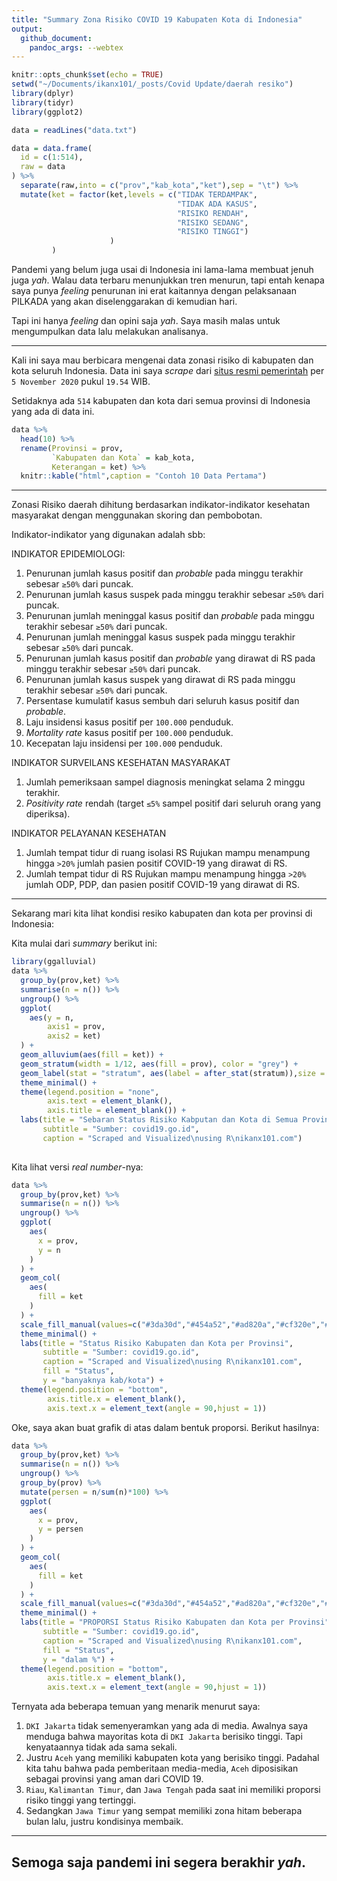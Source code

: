 ```yaml
---
title: "Summary Zona Risiko COVID 19 Kabupaten Kota di Indonesia"
output: 
  github_document:
    pandoc_args: --webtex
---
```


```r
knitr::opts_chunk$set(echo = TRUE)
setwd("~/Documents/ikanx101/_posts/Covid Update/daerah resiko")
library(dplyr)
library(tidyr)
library(ggplot2)

data = readLines("data.txt")

data = data.frame(
  id = c(1:514),
  raw = data
) %>% 
  separate(raw,into = c("prov","kab_kota","ket"),sep = "\t") %>% 
  mutate(ket = factor(ket,levels = c("TIDAK TERDAMPAK",
                                     "TIDAK ADA KASUS",
                                     "RISIKO RENDAH",
                                     "RISIKO SEDANG",
                                     "RISIKO TINGGI")
                      )
         )
```

Pandemi yang belum juga usai di Indonesia ini lama-lama membuat jenuh juga _yah_. Walau data terbaru menunjukkan tren menurun, tapi entah kenapa saya punya _feeling_ penurunan ini erat kaitannya dengan pelaksanaan PILKADA yang akan diselenggarakan di kemudian hari.

Tapi ini hanya _feeling_ dan opini saja _yah_. Saya masih malas untuk mengumpulkan data lalu melakukan analisanya.

---

Kali ini saya mau berbicara mengenai data zonasi risiko di kabupaten dan kota seluruh Indonesia. Data ini saya _scrape_ dari [situs resmi pemerintah](https://covid19.go.id/peta-risiko) per `5 November 2020` pukul `19.54` WIB.

Setidaknya ada `514` kabupaten dan kota dari semua provinsi di Indonesia yang ada di data ini.

```r
data %>% 
  head(10) %>% 
  rename(Provinsi = prov,
         `Kabupaten dan Kota` = kab_kota,
         Keterangan = ket) %>% 
  knitr::kable("html",caption = "Contoh 10 Data Pertama")
```

---

Zonasi Risiko daerah dihitung berdasarkan indikator-indikator kesehatan masyarakat dengan menggunakan skoring dan pembobotan.

Indikator-indikator yang digunakan adalah sbb:

INDIKATOR EPIDEMIOLOGI:

1. Penurunan jumlah kasus positif dan _probable_ pada minggu terakhir sebesar `≥50%` dari puncak.
2. Penurunan jumlah kasus suspek pada minggu terakhir sebesar `≥50%` dari puncak.
3. Penurunan jumlah meninggal kasus positif dan _probable_ pada minggu terakhir sebesar `≥50%` dari puncak.
4. Penurunan jumlah meninggal kasus suspek pada minggu terakhir sebesar `≥50%` dari puncak.
5. Penurunan jumlah kasus positif dan _probable_ yang dirawat di RS pada minggu terakhir sebesar `≥50%` dari puncak.
6. Penurunan jumlah kasus suspek yang dirawat di RS pada minggu terakhir sebesar `≥50%` dari puncak.
7. Persentase kumulatif kasus sembuh dari seluruh kasus positif dan _probable_.
8. Laju insidensi kasus positif per `100.000` penduduk.
9. _Mortality rate_ kasus positif per `100.000` penduduk.
10. Kecepatan laju insidensi per `100.000` penduduk.

INDIKATOR SURVEILANS KESEHATAN MASYARAKAT

1. Jumlah pemeriksaan sampel diagnosis meningkat selama 2 minggu terakhir.
2. _Positivity rate_ rendah (target `≤5%` sampel positif dari seluruh orang yang diperiksa).

INDIKATOR PELAYANAN KESEHATAN

1. Jumlah tempat tidur di ruang isolasi RS Rujukan mampu menampung hingga `>20%` jumlah pasien positif COVID-19 yang dirawat di RS.
2. Jumlah tempat tidur di RS Rujukan mampu menampung hingga `>20%` jumlah ODP, PDP, dan pasien positif COVID-19 yang dirawat di RS.

---

Sekarang mari kita lihat kondisi resiko kabupaten dan kota per provinsi di Indonesia:

Kita mulai dari _summary_ berikut ini:

```r
library(ggalluvial)
data %>% 
  group_by(prov,ket) %>% 
  summarise(n = n()) %>% 
  ungroup() %>% 
  ggplot(
    aes(y = n,
        axis1 = prov,
        axis2 = ket)
  ) +
  geom_alluvium(aes(fill = ket)) +
  geom_stratum(width = 1/12, aes(fill = prov), color = "grey") +
  geom_label(stat = "stratum", aes(label = after_stat(stratum)),size = 1.7) +
  theme_minimal() +
  theme(legend.position = "none",
        axis.text = element_blank(),
        axis.title = element_blank()) +
  labs(title = "Sebaran Status Risiko Kabputan dan Kota di Semua Provinsi",
       subtitle = "Sumber: covid19.go.id",
       caption = "Scraped and Visualized\nusing R\nikanx101.com")
  

```

Kita lihat versi _real number_-nya:

```r
data %>% 
  group_by(prov,ket) %>% 
  summarise(n = n()) %>% 
  ungroup() %>% 
  ggplot(
    aes(
      x = prov,
      y = n
    )
  ) +
  geom_col(
    aes(
      fill = ket
    )
  ) +
  scale_fill_manual(values=c("#3da30d","#454a52","#ad820a","#cf320e","#451308")) +
  theme_minimal() +
  labs(title = "Status Risiko Kabupaten dan Kota per Provinsi",
       subtitle = "Sumber: covid19.go.id",
       caption = "Scraped and Visualized\nusing R\nikanx101.com",
       fill = "Status",
       y = "banyaknya kab/kota") +
  theme(legend.position = "bottom",
        axis.title.x = element_blank(),
        axis.text.x = element_text(angle = 90,hjust = 1))
```

Oke, saya akan buat grafik di atas dalam bentuk proporsi. Berikut hasilnya:

```r
data %>% 
  group_by(prov,ket) %>% 
  summarise(n = n()) %>% 
  ungroup() %>% 
  group_by(prov) %>% 
  mutate(persen = n/sum(n)*100) %>% 
  ggplot(
    aes(
      x = prov,
      y = persen
    )
  ) +
  geom_col(
    aes(
      fill = ket
    )
  ) +
  scale_fill_manual(values=c("#3da30d","#454a52","#ad820a","#cf320e","#451308")) +
  theme_minimal() +
  labs(title = "PROPORSI Status Risiko Kabupaten dan Kota per Provinsi",
       subtitle = "Sumber: covid19.go.id",
       caption = "Scraped and Visualized\nusing R\nikanx101.com",
       fill = "Status",
       y = "dalam %") +
  theme(legend.position = "bottom",
        axis.title.x = element_blank(),
        axis.text.x = element_text(angle = 90,hjust = 1))
```

Ternyata ada beberapa temuan yang menarik menurut saya:

1. `DKI Jakarta` tidak semenyeramkan yang ada di media. Awalnya saya menduga bahwa mayoritas kota di `DKI Jakarta` berisiko tinggi. Tapi kenyataannya tidak ada sama sekali.
1. Justru `Aceh` yang memiliki kabupaten kota yang berisiko tinggi. Padahal kita tahu bahwa pada pemberitaan media-media, `Aceh` diposisikan sebagai provinsi yang aman dari COVID 19.
1. `Riau`, `Kalimantan Timur`, dan `Jawa Tengah` pada saat ini memiliki proporsi risiko tinggi yang tertinggi.
1. Sedangkan `Jawa Timur` yang sempat memiliki zona hitam beberapa bulan lalu, justru kondisinya membaik.

---

## Semoga saja pandemi ini segera berakhir _yah_.